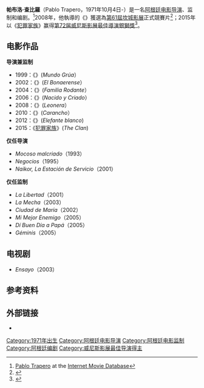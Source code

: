 {{Infobox person
| name = Pablo Trapero
| image = Pablo Trapero (cropped).jpg
| caption =
| birthname =
| birth_date = {{Birth date and age|1971|10|4|df=y}}
| birth_place = 阿根廷[[布宜诺斯艾利斯省|布宜诺斯艾利斯省]][[圣胡斯托|圣胡斯托]]
| occupation = 电影导演、监制、编剧
| yearsactive =
| spouse =
| children =
}}

'''帕布洛·查比羅'''（Pablo Trapero，1971年10月4日-）是一名[[阿根廷|阿根廷]][[电影导演|电影导演]]、监制和编剧。<ref>[http://www.imdb.com/name/nm0871086/ Pablo Trapero] {{Wayback|url=http://www.imdb.com/name/nm0871086/ |date=20201023033055 }} at the [[Internet_Movie_Database|Internet Movie Database]]</ref>2008年，他執導的《{{link-es|母獅的牢籠|Leonera}}》獲選為[[第61届戛纳电影节|第61屆坎城影展]]正式競賽片<ref>{{cite news|url=http://www.festival-cannes.fr/en/archives/2008/allSelections.html |title=Official Selection 2008: All the Selection |work=festival-cannes.fr |deadurl=yes |archiveurl=https://web.archive.org/web/20131202235121/http://www.festival-cannes.fr/en/archives/2008/allSelections.html |archivedate=2013-12-02 }}</ref>；2015年以《[[犯罪家族|犯罪家族]]》赢得[[第72届威尼斯影展|第72届威尼斯影展]][[銀獅獎_(電影)|最佳導演銀獅獎]]<ref >{{cite web |url=http://ent.163.com/15/0913/05/B3CD32FI00031H2L.html |language= |title=《来自远方》爆冷夺金狮《断背山》获奖十年后 |publisher=网易娱乐 |date=2015-09-13 |accessdate= |archive-date=2015-09-18 |archive-url=https://web.archive.org/web/20150918003246/http://ent.163.com/15/0913/05/B3CD32FI00031H2L.html |dead-url=no }}</ref>。

==电影作品==
'''导演兼监制'''
*1999：《{{link-es|起重機人生|Mundo grúa}}》(''Mundo Grúa''）
*2002：《{{link-en|布宜諾斯艾利斯的囚徒|El Bonaerense}}》(''El Bonaerense''）
*2004：《{{link-en|旋轉家族|Familia rodante}}》(''Familia Rodante''）
*2006：《{{link-es|原始本性|Nacido y criado}}》(''Nacido y Criado''）
*2008：《{{link-es|母獅的牢籠|Leonera}}》(''Leonera''）
*2010：《{{link-es|險愛勿近|Carancho (película)}}》(''Carancho''）
*2012：《{{link-es|白象：無法之城|Elefante blanco (película de 2012)}}》(''Elefante blanco'')
*2015：《[[犯罪家族|犯罪家族]]》(''The Clan'')

'''仅任导演'''
* ''Mocoso malcriado''（1993）
* ''Negocios''（1995）
* ''Naikor, La Estación de Servicio''（2001）

'''仅任监制'''
* ''La Libertad''（2001）
* ''La Mecha''（2003）
* ''Ciudad de María''（2002）
* ''Mi Mejor Enemigo''（2005）
* ''Dí Buen Día a Papá''（2005）
* ''Géminis''（2005）

==电视剧==
* ''Ensayo''（2003） 

==参考资料==
{{reflist}}

==外部链接==
*{{IMDb name|0871086}}

{{威尼斯影展最佳導演銀獅獎}}
{{DEFAULTSORT:Trapero, Pablo}}
[[Category:1971年出生|Category:1971年出生]]
[[Category:阿根廷电影导演|Category:阿根廷电影导演]]
[[Category:阿根廷电影监制|Category:阿根廷电影监制]]
[[Category:阿根廷编剧|Category:阿根廷编剧]]
[[Category:威尼斯影展最佳导演得主|Category:威尼斯影展最佳导演得主]]